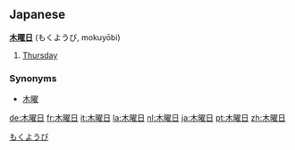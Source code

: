 ==Japanese==
'''[[木]][[曜日]]''' (もくようび, mokuyōbi)

# [[Thursday]]

===Synonyms===
*[[木曜]]
[[Category:Japanese days of the week|もくようび]]

[[de:木曜日]]
[[fr:木曜日]]
[[it:木曜日]]
[[la:木曜日]]
[[nl:木曜日]]
[[ja:木曜日]]
[[pt:木曜日]]
[[zh:木曜日]]